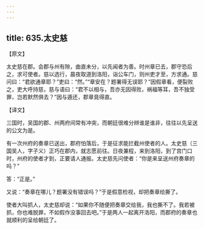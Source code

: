 ```yaml
---
---
---
```

title: 635.太史慈
---



【原文】

太史慈在郡。会郡与州有隙，曲直未分，以先闻者为善。时州章已去，郡守恐后之，求可使者。慈以选行，晨夜取道到洛阳，诣公车门，则州吏才至，方求通。慈问曰：“君欲通章耶？”吏曰：“然。”“章安在？题署得无误耶？”因假章看，便裂败之，吏大呼持慈，慈与语曰：“君不以相与，吾亦无因得败，祸福等耳，吾不独受罪，岂若默然俱去？”因与遁还，郡章竟得直。

【译文】

三国时，吴国的郡、州两府间常有冲突，而朝廷很难分辨谁是谁非，往往以先呈送的公文为是。

有一次州府的奏章已送出，郡府怕落后，于是征求能拦截州使者的人。太史慈（三国吴人，字子义）正巧在郡内，就志愿前往。日夜兼程，来到洛阳，到了宫门口时，州府的使者才到，正要请人通报。太史慈先问使者：“你是来呈送州府奏章的吗？”

答：“正是。”

又说：“奏章在哪儿？题署没有错误吗？”于是假意检视，却把奏章给撕了。

使者大叫抓人，太史慈却说：“如果你不随便把奏章交给我，我也撕不了。我若被抓，你也难脱罪，不如假作没事回去吧。”于是两人一起离开洛阳，而郡府的奏章也就顺利的呈给朝廷了。